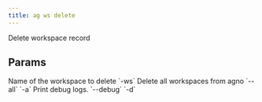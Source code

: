 ```yaml
---
title: ag ws delete
---
```


Delete workspace record

## Params

<ResponseField name="ws_name" type="str">
  Name of the workspace to delete `-ws`
</ResponseField>
<ResponseField name="all_workspaces" type="str">
  Delete all workspaces from agno `--all` `-a`
</ResponseField>
<ResponseField name="print_debug_log" type="bool">
  Print debug logs. `--debug` `-d`
</ResponseField>
